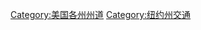 {{US state highway categories}}
{{Commons cat|State highways in New York}}

[[Category:美国各州州道|Category:美国各州州道]]
[[Category:纽约州交通|Category:纽约州交通]]